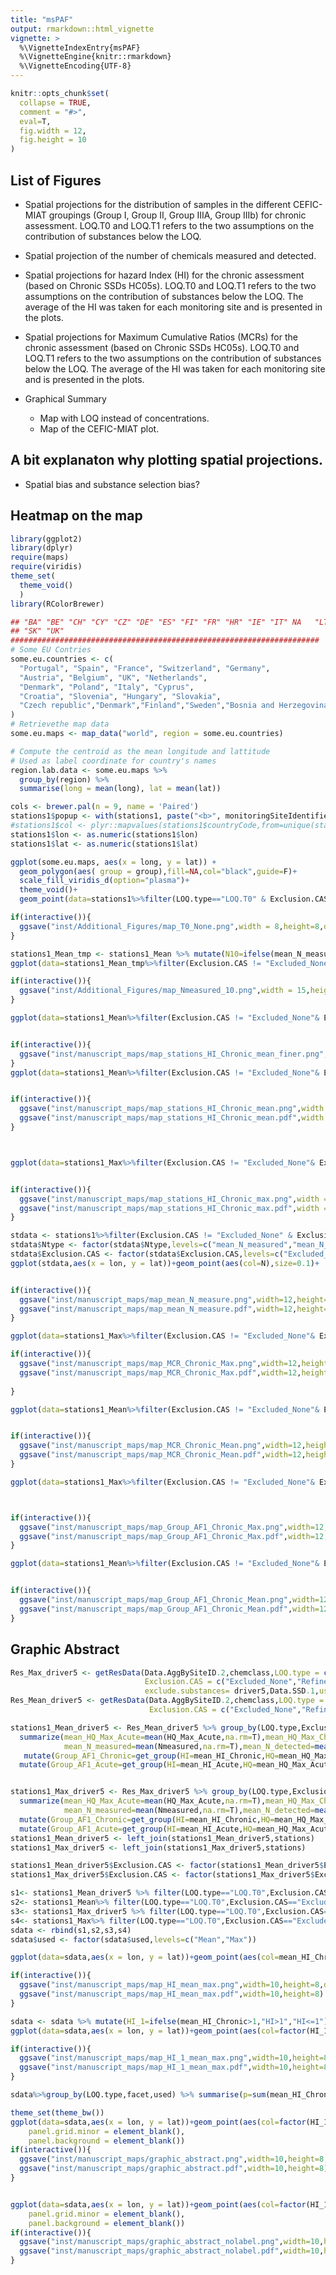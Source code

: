 ```yaml
---
title: "msPAF"
output: rmarkdown::html_vignette
vignette: >
  %\VignetteIndexEntry{msPAF}
  %\VignetteEngine{knitr::rmarkdown}
  %\VignetteEncoding{UTF-8}
---
```


```r
knitr::opts_chunk$set(
  collapse = TRUE,
  comment = "#>",
  eval=T,
  fig.width = 12,
  fig.height = 10
)
```


## List of Figures 

- Spatial projections for the distribution of samples in the different CEFIC-MIAT groupings (Group I, Group II, Group IIIA, Group IIIb) for chronic assessment. LOQ.T0 and LOQ.T1 refers to the two assumptions on the contribution of substances below the LOQ.
- Spatial projection of the number of chemicals measured and detected.
- Spatial projections for hazard Index (HI) for the chronic assessment (based on Chronic SSDs HC05s). LOQ.T0 and LOQ.T1 refers to the two assumptions on the contribution of substances below the LOQ. The average of the HI was taken for each monitoring site and is presented in the plots.
- Spatial projections for Maximum Cumulative Ratios (MCRs) for the chronic assessment (based on Chronic SSDs HC05s). LOQ.T0 and LOQ.T1 refers to the two assumptions on the contribution of substances below the LOQ. The average of the HI was taken for each monitoring site and is presented in the plots.


- Graphical Summary
  - Map with LOQ instead of concentrations.
  - Map of the CEFIC-MIAT plot.  

## A bit explanaton why plotting spatial projections.
 
- Spatial bias and substance selection bias?


## Heatmap on the map



```r
library(ggplot2)
library(dplyr)
require(maps)
require(viridis)
theme_set(
  theme_void()
  )
library(RColorBrewer)
```



```r
## "BA" "BE" "CH" "CY" "CZ" "DE" "ES" "FI" "FR" "HR" "IE" "IT" NA   "LT" "LU" "LV" "NL" "PL" "RO" "RS" "SE"
## "SK" "UK"
#####################################################################
# Some EU Contries
some.eu.countries <- c(
  "Portugal", "Spain", "France", "Switzerland", "Germany",
  "Austria", "Belgium", "UK", "Netherlands",
  "Denmark", "Poland", "Italy", "Cyprus",
  "Croatia", "Slovenia", "Hungary", "Slovakia",
  "Czech republic","Denmark","Finland","Sweden","Bosnia and Herzegovina","Ireland","Lithuania","Luxembourg","Latvia","Poland","Romania","Serbia","Slovakia","Czechia"
)
# Retrievethe map data
some.eu.maps <- map_data("world", region = some.eu.countries)

# Compute the centroid as the mean longitude and lattitude
# Used as label coordinate for country's names
region.lab.data <- some.eu.maps %>%
  group_by(region) %>%
  summarise(long = mean(long), lat = mean(lat))
```


```r
cols <- brewer.pal(n = 9, name = 'Paired')
stations1$popup <- with(stations1, paste("<b>", monitoringSiteIdentifier, "</b>"))
#stations1$col <- plyr::mapvalues(stations1$countryCode,from=unique(stations1$countryCode),to=cols)
stations1$lon <- as.numeric(stations1$lon)
stations1$lat <- as.numeric(stations1$lat)
```


```r
ggplot(some.eu.maps, aes(x = long, y = lat)) +
  geom_polygon(aes( group = group),fill=NA,col="black",guide=F)+
  scale_fill_viridis_d(option="plasma")+
  theme_void()+
  geom_point(data=stations1%>%filter(LOQ.type=="LOQ.T0" & Exclusion.CAS=="Excluded_None"),aes(x = lon, y = lat,col=log(mean_HI_Acute)),size=0.1)+geom_text(aes(label = region), data = region.lab.data,  size = 3, hjust = 0.5)+scale_color_viridis_c(direction=-1,option = "inferno",name="log(mean HI Acute)")+guides(fill=FALSE,alpha=FALSE)

if(interactive()){
  ggsave("inst/Additional_Figures/map_T0_None.png",width = 8,height=8,dpi=300)
}
```


```r

stations1_Mean_tmp <- stations1_Mean %>% mutate(N10=ifelse(mean_N_measured>10,">10","<=10"))
ggplot(data=stations1_Mean_tmp%>%filter(Exclusion.CAS != "Excluded_None"),aes(x = lon, y = lat))+geom_point(aes(col=N10),size=0.1)+  geom_polygon(data=some.eu.maps, aes(x = long, y = lat,group=group),fill=NA,color="black",guide=F) +  theme_bw()+geom_text(aes(x=long,y=lat,label = region), data = region.lab.data,  size = 3, hjust = 0.5)+scale_color_manual(values=c("orange","grey"))+guides(fill=FALSE,alpha=FALSE)+facet_grid(LOQ.type~Exclusion.CAS)+labs(x="",y="")+xlim(c(-11,30))+ylim(c(35,60))+ guides(colour = guide_legend(override.aes = list(size=10)))#+guides(fill=FALSE,alpha=FALSE,color=guide_legend(override.aes = list(size=6)))##+scale_color_viridis_d(direction=-1,option = "C",name="N measured > 10")

if(interactive()){
  ggsave("inst/Additional_Figures/map_Nmeasured_10.png",width = 15,height=8,dpi=300)
}
```


```r

ggplot(data=stations1_Mean%>%filter(Exclusion.CAS != "Excluded_None"& Exclusion.CAS != "Refined_HQ_Metals_PAH"),aes(x = lon, y = lat))+geom_point(aes(col=mean_HI_Chronic),pch=".")+  geom_polygon(data=some.eu.maps, aes(x = long, y = lat,group=group),fill=NA,color="black",guide=F) +  theme_bw()+geom_text(aes(x=long,y=lat,label = region), data = region.lab.data,  size = 3, hjust = 0.5)+scale_color_viridis_b(trans="log10",direction=-1,option = "D",name="HI (mean)",breaks=c(1e-04,1e-02,1e+0,1e+02))+guides(fill=FALSE,alpha=FALSE)+facet_grid(LOQ.type~Exclusion.CAS)+labs(x="",y="")+xlim(c(-11,30))+ylim(c(35,60))


if(interactive()){
  ggsave("inst/manuscript_maps/map_stations_HI_Chronic_mean_finer.png",width = 10,height=8,dpi=300)
}
ggplot(data=stations1_Mean%>%filter(Exclusion.CAS != "Excluded_None"& Exclusion.CAS != "Refined_HQ_Metals_PAH"),aes(x = lon, y = lat))+geom_point(aes(col=mean_HI_Chronic),size=0.1)+  geom_polygon(data=some.eu.maps, aes(x = long, y = lat,group=group),fill=NA,color="black",guide=F) +  theme_bw()+geom_text(aes(x=long,y=lat,label = region), data = region.lab.data,  size = 3, hjust = 0.5)+scale_color_viridis_b(trans="log10",direction=1,option = "D",name="HI (mean)",breaks=c(1e-04,1e-02,1e+0,1e+02))+guides(fill=FALSE,alpha=FALSE)+facet_grid(LOQ.type~Exclusion.CAS)+labs(x="",y="")+xlim(c(-11,30))+ylim(c(35,60))


if(interactive()){
  ggsave("inst/manuscript_maps/map_stations_HI_Chronic_mean.png",width = 12,height=8,dpi=300)
  ggsave("inst/manuscript_maps/map_stations_HI_Chronic_mean.pdf",width = 12,height=8)
}



ggplot(data=stations1_Max%>%filter(Exclusion.CAS != "Excluded_None"& Exclusion.CAS != "Refined_HQ_Metals_PAH"),aes(x = lon, y = lat))+geom_point(aes(col=mean_HI_Chronic),size=0.1)+  geom_polygon(data=some.eu.maps, aes(x = long, y = lat,group=group),fill=NA,color="black",guide=F) +  theme_bw()+geom_text(aes(x=long,y=lat,label = region), data = region.lab.data,  size = 3, hjust = 0.5)+scale_color_viridis_b(trans="log10",direction=1,option ="D",name="HI (max)",breaks=c(1e-04,1e-02,1e+0,1e+02))+guides(fill=FALSE,alpha=FALSE)+facet_grid(LOQ.type~Exclusion.CAS)+labs(x="",y="")+xlim(c(-11,30))+ylim(c(35,60))


if(interactive()){
  ggsave("inst/manuscript_maps/map_stations_HI_Chronic_max.png",width = 12,height=8,dpi=300)
  ggsave("inst/manuscript_maps/map_stations_HI_Chronic_max.pdf",width = 12,height=8)
}
```


```r
stdata <- stations1%>%filter(Exclusion.CAS != "Excluded_None" & Exclusion.CAS != "Refined_HQ_Metals_PAH" & LOQ.type=="LOQ.T0") %>% pivot_longer(cols=c(mean_N_measured,mean_N_detected),names_to="Ntype",values_to="N")
stdata$Ntype <- factor(stdata$Ntype,levels=c("mean_N_measured","mean_N_detected"))
stdata$Exclusion.CAS <- factor(stdata$Exclusion.CAS,levels=c("Excluded_Metals","Banned_Listed","Current_Use"))
ggplot(stdata,aes(x = lon, y = lat))+geom_point(aes(col=N),size=0.1)+  geom_polygon(data=some.eu.maps, aes(x = long, y = lat,group=group),fill=NA,color="black",guide=F) + theme_bw()+geom_text(aes(x=long,y=lat,label = region), data = region.lab.data,  size = 3, hjust = 0.5)+scale_color_viridis_c(trans="log10",direction=-1,option = "D")+guides(fill=FALSE,alpha=FALSE)+facet_grid(Ntype~Exclusion.CAS)+labs(x="",y="")+xlim(c(-11,30))+ylim(c(35,60))


if(interactive()){
  ggsave("inst/manuscript_maps/map_mean_N_measure.png",width=12,height=8,dpi=300)
  ggsave("inst/manuscript_maps/map_mean_N_measure.pdf",width=12,height=8)
}
```


```r
ggplot(data=stations1_Max%>%filter(Exclusion.CAS != "Excluded_None"& Exclusion.CAS != "Refined_HQ_Metals_PAH"),aes(x = lon, y = lat))+geom_point(aes(col=mean_MCR_Chronic),size=0.1)+geom_polygon(data=some.eu.maps, aes(x = long, y = lat,group=group),fill=NA,color="black",guide=F) +  theme_bw()+geom_text(aes(x=long,y=lat,label = region), data = region.lab.data,  size = 3, hjust = 0.5)+scale_color_viridis_c(direction=1,option = "D",name="MCR (max)")+guides(fill=FALSE,alpha=FALSE)+facet_grid(LOQ.type~Exclusion.CAS)+labs(x="",y="")+xlim(c(-11,30))+ylim(c(35,60))

if(interactive()){
  ggsave("inst/manuscript_maps/map_MCR_Chronic_Max.png",width=12,height=8,dpi=300)
  ggsave("inst/manuscript_maps/map_MCR_Chronic_Max.pdf",width=12,height=8)
  
}
```


```r
ggplot(data=stations1_Mean%>%filter(Exclusion.CAS != "Excluded_None"& Exclusion.CAS != "Refined_HQ_Metals_PAH"),aes(x = lon, y = lat))+geom_point(aes(col=mean_MCR_Chronic),size=0.1)+geom_polygon(data=some.eu.maps, aes(x = long, y = lat,group=group),fill=NA,color="black",guide=F) +  theme_bw()+geom_text(aes(x=long,y=lat,label = region), data = region.lab.data,  size = 3, hjust = 0.5)+scale_color_viridis_c(direction=1,option = "D",name="MCR (mean)")+guides(fill=FALSE,alpha=FALSE)+facet_grid(LOQ.type~Exclusion.CAS)+labs(x="",y="")+xlim(c(-11,30))+ylim(c(35,60))


if(interactive()){
  ggsave("inst/manuscript_maps/map_MCR_Chronic_Mean.png",width=12,height=8,dpi=300)
  ggsave("inst/manuscript_maps/map_MCR_Chronic_Mean.pdf",width=12,height=8)
}
```


```r
ggplot(data=stations1_Max%>%filter(Exclusion.CAS != "Excluded_None"& Exclusion.CAS != "Refined_HQ_Metals_PAH"),aes(x = lon, y = lat))+geom_point(aes(col=(Group_AF1_Chronic)),size=0.1)+geom_polygon(data=some.eu.maps, aes(x = long, y = lat,group=group),fill=NA,color="black",guide=F) +  theme_bw()+geom_text(aes(x=long,y=lat,label = region), data = region.lab.data,  size = 3, hjust = 0.5)+scale_color_viridis_d(direction=-1,option = "D",name="Group (max)")+guides(fill=FALSE,alpha=FALSE,color=guide_legend(override.aes = list(size=2)))+facet_grid(LOQ.type~Exclusion.CAS)+labs(x="",y="")+xlim(c(-11,30))+ylim(c(35,60))



if(interactive()){
  ggsave("inst/manuscript_maps/map_Group_AF1_Chronic_Max.png",width=12,height=8,dpi=300)
  ggsave("inst/manuscript_maps/map_Group_AF1_Chronic_Max.pdf",width=12,height=8)
}
```


```r
ggplot(data=stations1_Mean%>%filter(Exclusion.CAS != "Excluded_None"& Exclusion.CAS != "Refined_HQ_Metals_PAH"),aes(x = lon, y = lat))+geom_point(aes(col=(Group_AF1_Chronic)),size=0.1)+  geom_polygon(data=some.eu.maps, aes(x = long, y = lat,group=group),fill=NA,color="black",guide=F) +  theme_bw()+geom_text(aes(x=long,y=lat,label = region), data = region.lab.data,  size = 3, hjust = 0.5)+scale_color_viridis_d(direction=1,option = "D",name="Group (mean)")+guides(fill=FALSE,alpha=FALSE,color=guide_legend(override.aes = list(size=2)))+facet_grid(LOQ.type~Exclusion.CAS)+labs(x="",y="")+xlim(c(-11,30))+ylim(c(35,60))


if(interactive()){
  ggsave("inst/manuscript_maps/map_Group_AF1_Chronic_Mean.png",width=12,height=8,dpi=300)
  ggsave("inst/manuscript_maps/map_Group_AF1_Chronic_Mean.pdf",width=12,height=8)
}
```





## Graphic Abstract


```r
Res_Max_driver5 <- getResData(Data.AggBySiteID.2,chemclass,LOQ.type = c("LOQ.T0","LOQ.T1"),
                              Exclusion.CAS = c("Excluded_None","Refined_HQ_Metals_PAH","Excluded_Metals","Current_Use"),
                              exclude.substances= driver5,Data.SSD.1,useAllMax=T)
Res_Mean_driver5 <- getResData(Data.AggBySiteID.2,chemclass,LOQ.type = c("LOQ.T0","LOQ.T1"),
                               Exclusion.CAS = c("Excluded_None","Refined_HQ_Metals_PAH","Excluded_Metals","Current_Use"),exclude.substances= driver5,Data.SSD.1,useAllMean=T)

stations1_Mean_driver5 <- Res_Mean_driver5 %>% group_by(LOQ.type,Exclusion.CAS,monitoringSiteIdentifier) %>%
  summarize(mean_HQ_Max_Acute=mean(HQ_Max_Acute,na.rm=T),mean_HQ_Max_Chronic=mean(HQ_Max_Chronic,na.rm=T),mean_HI_Acute=mean(HI_Acute,na.rm=T),mean_HI_Chronic=mean(HI_Chronic,na.rm=T),
            mean_N_measured=mean(Nmeasured,na.rm=T),mean_N_detected=mean(Ndetected,na.rm=T),mean_MCR_Chronic=mean(MCR.HC05.Chronic.NOEC,na.rm=T),mean_MCR_Acute=mean(MCR.HC50.Acute.EC50,na.rm=T))%>%
   mutate(Group_AF1_Chronic=get_group(HI=mean_HI_Chronic,HQ=mean_HQ_Max_Chronic,MCR=mean_MCR_Chronic,AF=1)) %>%
  mutate(Group_AF1_Acute=get_group(HI=mean_HI_Acute,HQ=mean_HQ_Max_Acute,MCR=mean_MCR_Acute,AF=1))


stations1_Max_driver5 <- Res_Max_driver5 %>% group_by(LOQ.type,Exclusion.CAS,monitoringSiteIdentifier) %>%
  summarize(mean_HQ_Max_Acute=mean(HQ_Max_Acute,na.rm=T),mean_HQ_Max_Chronic=mean(HQ_Max_Chronic,na.rm=T),mean_HI_Acute=mean(HI_Acute,na.rm=T),mean_HI_Chronic=mean(HI_Chronic,na.rm=T),
            mean_N_measured=mean(Nmeasured,na.rm=T),mean_N_detected=mean(Ndetected,na.rm=T),mean_MCR_Chronic=mean(MCR.HC05.Chronic.NOEC,na.rm=T),mean_MCR_Acute=mean(MCR.HC50.Acute.EC50,na.rm=T))%>%
  mutate(Group_AF1_Chronic=get_group(HI=mean_HI_Chronic,HQ=mean_HQ_Max_Chronic,MCR=mean_MCR_Chronic,AF=1)) %>%
  mutate(Group_AF1_Acute=get_group(HI=mean_HI_Acute,HQ=mean_HQ_Max_Acute,MCR=mean_MCR_Acute,AF=1))
stations1_Mean_driver5 <- left_join(stations1_Mean_driver5,stations)
stations1_Max_driver5 <- left_join(stations1_Max_driver5,stations)

stations1_Mean_driver5$Exclusion.CAS <- factor(stations1_Mean_driver5$Exclusion.CAS,levels=c("Excluded_None","Refined_HQ_Metals_PAH","Excluded_Metals","Banned_Listed","Current_Use"))
stations1_Max_driver5$Exclusion.CAS <- factor(stations1_Max_driver5$Exclusion.CAS,levels=c("Excluded_None","Refined_HQ_Metals_PAH","Excluded_Metals","Banned_Listed","Current_Use"))

s1<- stations1_Mean_driver5 %>% filter(LOQ.type=="LOQ.T0",Exclusion.CAS=="Excluded_Metals")%>% mutate(used="Mean",facet="Excluding >5% drivers")
s2<- stations1_Mean%>% filter(LOQ.type=="LOQ.T0",Exclusion.CAS=="Excluded_Metals")%>% mutate(used="Mean",facet="Excluded_Metals")
s3<- stations1_Max_driver5 %>% filter(LOQ.type=="LOQ.T0",Exclusion.CAS=="Excluded_Metals")%>% mutate(used="Max",facet="Excluding >5% drivers")
s4<- stations1_Max%>% filter(LOQ.type=="LOQ.T0",Exclusion.CAS=="Excluded_Metals")%>% mutate(used="Max",facet="Excluded_Metals")
sdata <- rbind(s1,s2,s3,s4)
sdata$used <- factor(sdata$used,levels=c("Mean","Max"))
```


```r
ggplot(data=sdata,aes(x = lon, y = lat))+geom_point(aes(col=mean_HI_Chronic),size=0.1)+geom_polygon(data=some.eu.maps, aes(x = long, y = lat,group=group),fill=NA,color="black",guide=F) +  theme_bw()+geom_text(aes(x=long,y=lat,label = region), data = region.lab.data,  size = 3, hjust = 0.5)+scale_color_viridis_c(trans="log10",direction=1,option = "D",name="HI",breaks=c(1e-6,1e-4,1e-2,1e+0,1e+2))+guides(fill=FALSE,alpha=FALSE)+facet_grid(used~facet)+labs(x="",y="")+xlim(c(-11,30))+ylim(c(35,60))

if(interactive()){
  ggsave("inst/manuscript_maps/map_HI_mean_max.png",width=10,height=8,dpi=300)
  ggsave("inst/manuscript_maps/map_HI_mean_max.pdf",width=10,height=8)
}
```



```r
sdata <- sdata %>% mutate(HI_1=ifelse(mean_HI_Chronic>1,"HI>1","HI<=1"))
ggplot(data=sdata,aes(x = lon, y = lat))+geom_point(aes(col=factor(HI_1)),size=0.1)+geom_polygon(data=some.eu.maps, aes(x = long, y = lat,group=group),fill=NA,color="black",guide=F) +  theme_bw()+geom_text(aes(x=long,y=lat,label = region), data = region.lab.data,  size = 3, hjust = 0.5)+guides(fill=FALSE,alpha=FALSE,color=guide_legend(override.aes = list(size=2)))+facet_grid(used~facet)+labs(x="",y="")+xlim(c(-11,30))+ylim(c(35,60))+scale_color_manual(values=c("darkgreen","red"),name="HI")#+scale_color_viridis_d(direction=1,option = "D",name="HI")

if(interactive()){
  ggsave("inst/manuscript_maps/map_HI_1_mean_max.png",width=10,height=8,dpi=300)
  ggsave("inst/manuscript_maps/map_HI_1_mean_max.pdf",width=10,height=8)
}

sdata%>%group_by(LOQ.type,facet,used) %>% summarise(p=sum(mean_HI_Chronic>1)/n())

```



```r
theme_set(theme_bw())
ggplot(data=sdata,aes(x = lon, y = lat))+geom_point(aes(col=factor(HI_1)),size=0.1)+geom_polygon(data=some.eu.maps, aes(x = long, y = lat,group=group),fill=NA,color="black",guide=F) +  theme_bw()+geom_text(aes(x=long,y=lat,label = region), data = region.lab.data,  size = 3, hjust = 0.5)+guides(fill=FALSE,alpha=FALSE,color=guide_legend(override.aes = list(size=2)))+facet_grid(used~facet)+labs(x="",y="")+xlim(c(-11,30))+ylim(c(35,60))+scale_color_manual(values=c("darkgreen","red"),name="HI")+theme(panel.grid.major = element_blank(),
    panel.grid.minor = element_blank(),
    panel.background = element_blank())
if(interactive()){
  ggsave("inst/manuscript_maps/graphic_abstract.png",width=10,height=8,dpi=300)
  ggsave("inst/manuscript_maps/graphic_abstract.pdf",width=10,height=8)
}


ggplot(data=sdata,aes(x = lon, y = lat))+geom_point(aes(col=factor(HI_1)),size=0.1)+geom_polygon(data=some.eu.maps, aes(x = long, y = lat,group=group),fill=NA,color="black",guide=F) +  theme_bw()+guides(fill=FALSE,alpha=FALSE,color=guide_legend(override.aes = list(size=2)))+facet_grid(used~facet)+labs(x="",y="")+xlim(c(-11,30))+ylim(c(35,60))+scale_color_manual(values=c("darkgreen","red"),name="HI")+theme(panel.grid.major = element_blank(),
    panel.grid.minor = element_blank(),
    panel.background = element_blank())
if(interactive()){
  ggsave("inst/manuscript_maps/graphic_abstract_nolabel.png",width=10,height=8,dpi=300)
  ggsave("inst/manuscript_maps/graphic_abstract_nolabel.pdf",width=10,height=8)
}

```

